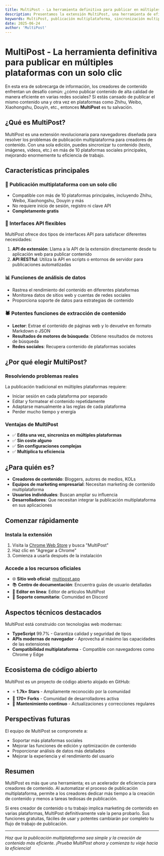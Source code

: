 ```yaml
---
title: MultiPost - La herramienta definitiva para publicar en múltiples plataformas con un solo clic
description: Presentamos la extensión MultiPost, una herramienta de eficiencia que ayuda a los creadores de contenido a publicar en varias plataformas con un solo clic.
keywords: MultiPost, publicación multiplataforma, sincronización multiplaforma, distribución de contenido, gestión de redes sociales, SEO, extensión de navegador, publicación con un clic
date: 2025-06-24
author: 'MultiPost'
---
```


# MultiPost - La herramienta definitiva para publicar en múltiples plataformas con un solo clic

En esta era de sobrecarga de información, los creadores de contenido enfrentan un desafío común: ¿cómo publicar contenido de alta calidad de manera eficiente en varias redes sociales? Si estás cansado de publicar el mismo contenido una y otra vez en plataformas como Zhihu, Weibo, Xiaohongshu, Douyin, etc., entonces **MultiPost** es tu salvación.

## ¿Qué es MultiPost?

MultiPost es una extensión revolucionaria para navegadores diseñada para resolver los problemas de publicación multiplataforma para creadores de contenido. Con una sola edición, puedes sincronizar tu contenido (texto, imágenes, videos, etc.) en más de 10 plataformas sociales principales, mejorando enormemente tu eficiencia de trabajo.

## Características principales

### 🚀 Publicación multiplataforma con un solo clic
- Compatible con más de 10 plataformas principales, incluyendo Zhihu, Weibo, Xiaohongshu, Douyin y más
- No requiere inicio de sesión, registro ni clave API
- **Completamente gratis**

### 🔧 Interfaces API flexibles
MultiPost ofrece dos tipos de interfaces API para satisfacer diferentes necesidades:

1. **API de extensión**: Llama a la API de la extensión directamente desde tu aplicación web para publicar contenido
2. **API RESTful**: Utiliza la API en scripts o entornos de servidor para publicaciones automatizadas

### 📊 Funciones de análisis de datos
- Rastrea el rendimiento del contenido en diferentes plataformas
- Monitorea datos de sitios web y cuentas de redes sociales
- Proporciona soporte de datos para estrategias de contenido

### 🕷️ Potentes funciones de extracción de contenido
- **Lector**: Extrae el contenido de páginas web y lo devuelve en formato Markdown o JSON
- **Resultados de motores de búsqueda**: Obtiene resultados de motores de búsqueda
- **Redes sociales**: Recupera contenido de plataformas sociales

## ¿Por qué elegir MultiPost?

### Resolviendo problemas reales
La publicación tradicional en múltiples plataformas requiere:
- Iniciar sesión en cada plataforma por separado
- Editar y formatear el contenido repetidamente
- Adaptarse manualmente a las reglas de cada plataforma
- Perder mucho tiempo y energía

### Ventajas de MultiPost
- ✅ **Edita una vez, sincroniza en múltiples plataformas**
- ✅ **Sin coste alguno**
- ✅ **Sin configuraciones complejas**
- ✅ **Multiplica tu eficiencia**

## ¿Para quién es?

- **Creadores de contenido**: Bloggers, autores de medios, KOLs
- **Equipos de marketing empresarial**: Necesitan marketing de contenido multiplataforma
- **Usuarios individuales**: Buscan ampliar su influencia
- **Desarrolladores**: Que necesitan integrar la publicación multiplataforma en sus aplicaciones

## Comenzar rápidamente

### Instala la extensión
1. Visita la [Chrome Web Store](https://chrome.google.com/webstore/) y busca "MultiPost"
2. Haz clic en "Agregar a Chrome"
3. Comienza a usarla después de la instalación

### Accede a los recursos oficiales
- 🌐 **Sitio web oficial**: [multipost.app](https://multipost.app)
- 📚 **Centro de documentación**: Encuentra guías de usuario detalladas
- 🎨 **Editor en línea**: Editor de artículos MultiPost
- 💬 **Soporte comunitario**: Comunidad en Discord

## Aspectos técnicos destacados

MultiPost está construido con tecnologías web modernas:
- **TypeScript** 99.7% - Garantiza calidad y seguridad de tipos
- **APIs modernas de navegador** - Aprovecha al máximo las capacidades de las extensiones
- **Compatibilidad multiplataforma** - Compatible con navegadores como Chrome y Edge

## Ecosistema de código abierto

MultiPost es un proyecto de código abierto alojado en GitHub:
- ⭐ **1.7k+ Stars** - Ampliamente reconocido por la comunidad
- 🔀 **170+ Forks** - Comunidad de desarrolladores activa
- 🐛 **Mantenimiento continuo** - Actualizaciones y correcciones regulares

## Perspectivas futuras

El equipo de MultiPost se compromete a:
- Soportar más plataformas sociales
- Mejorar las funciones de edición y optimización de contenido
- Proporcionar análisis de datos más detallados
- Mejorar la experiencia y el rendimiento del usuario

## Resumen

MultiPost es más que una herramienta; es un acelerador de eficiencia para creadores de contenido. Al automatizar el proceso de publicación multiplataforma, permite a los creadores dedicar más tiempo a la creación de contenido y menos a tareas tediosas de publicación.

Si eres creador de contenido o tu trabajo implica marketing de contenido en varias plataformas, MultiPost definitivamente vale la pena probarlo. Sus funciones gratuitas, fáciles de usar y potentes cambiarán por completo tu flujo de trabajo de publicación.

<Cards>
  <Card title="Visitar sitio web oficial" href="https://multipost.app" />
  <Card title="Ver proyecto en GitHub" href="https://github.com/leaperone/MultiPost-Extension" />
  <Card title="Descargar extensión de Chrome" href="https://chrome.google.com/webstore/" />
  <Card title="Unirse a la comunidad de Discord" href="#" />
</Cards>

---

*Haz que la publicación multiplataforma sea simple y la creación de contenido más eficiente. ¡Prueba MultiPost ahora y comienza tu viaje hacia la eficiencia!* 